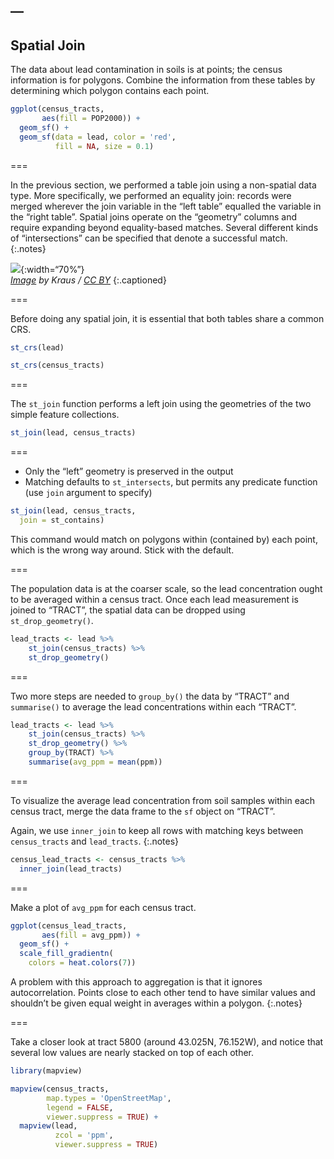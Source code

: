 ---
---

## Spatial Join

The data about lead contamination in soils is at points; the census information
is for polygons. Combine the information from these tables by determining which
polygon contains each point.

```r
ggplot(census_tracts,
       aes(fill = POP2000)) +
  geom_sf() +
  geom_sf(data = lead, color = 'red',
          fill = NA, size = 0.1)
```

===

In the previous section, we performed a table join using a non-spatial
data type. More specifically, we performed an equality join: records were merged
wherever the join variable in the "left table" equalled the variable in the
"right table". Spatial joins operate on the "geometry" columns and require
expanding beyond equality-based matches. Several different kinds of "intersections" can be specified that denote a successful match.
{:.notes}

![]({% include asset.html path="images/TopologicSpatialRelarions2.png" %}){:width="70%"}  
*[Image][geometry-predicates] by Kraus / [CC BY]*
{:.captioned}

===

Before doing any spatial join, it is essential that both tables share a common
CRS.

```r
st_crs(lead)
```

```r
st_crs(census_tracts)
```

===

The `st_join` function performs a left join using the geometries of the two
simple feature collections.

```r
st_join(lead, census_tracts)
```

===

- Only the "left" geometry is preserved in the output
- Matching defaults to `st_intersects`, but permits any predicate function (use `join` argument to specify)

```r
st_join(lead, census_tracts,
  join = st_contains)
```

This command would match on polygons within (contained by) each point, which
is the wrong way around. Stick with the default.

===

The population data is at the coarser scale, so the lead concentration ought to be averaged
within a census tract. Once each lead measurement is joined to "TRACT", the
spatial data can be dropped using `st_drop_geometry()`.

```r
lead_tracts <- lead %>%
    st_join(census_tracts) %>%
    st_drop_geometry()
```

===

Two more steps are needed to `group_by()` the data by "TRACT" and `summarise()` to average the lead concentrations within each "TRACT".

```r
lead_tracts <- lead %>%
    st_join(census_tracts) %>%
    st_drop_geometry() %>%
    group_by(TRACT) %>%
    summarise(avg_ppm = mean(ppm))
```

===

To visualize the average lead concentration from soil samples within each census tract, merge the data frame to the `sf` object on "TRACT".

Again, we use `inner_join` to keep all rows with matching keys between `census_tracts` and `lead_tracts`.
{:.notes}

```r
census_lead_tracts <- census_tracts %>%
  inner_join(lead_tracts)
```

===

Make a plot of `avg_ppm` for each census tract.

```r
ggplot(census_lead_tracts,
       aes(fill = avg_ppm)) +
  geom_sf() +
  scale_fill_gradientn(
    colors = heat.colors(7))
```

A problem with this approach to aggregation is that it ignores autocorrelation. Points close to each other tend to have similar values and shouldn't be given equal weight in averages within a polygon.
{:.notes}

===

Take a closer look at tract 5800 (around 43.025N, 76.152W), and notice that several low values are nearly stacked on top of each other.

```r
library(mapview)

mapview(census_tracts,
        map.types = 'OpenStreetMap',
        legend = FALSE,
        viewer.suppress = TRUE) +
  mapview(lead, 
          zcol = 'ppm',
          viewer.suppress = TRUE)
```

[geometry-predicates]: https://en.wikipedia.org/wiki/DE-9IM
[CC BY]: https://creativecommons.org/licenses/by-sa/3.0/
